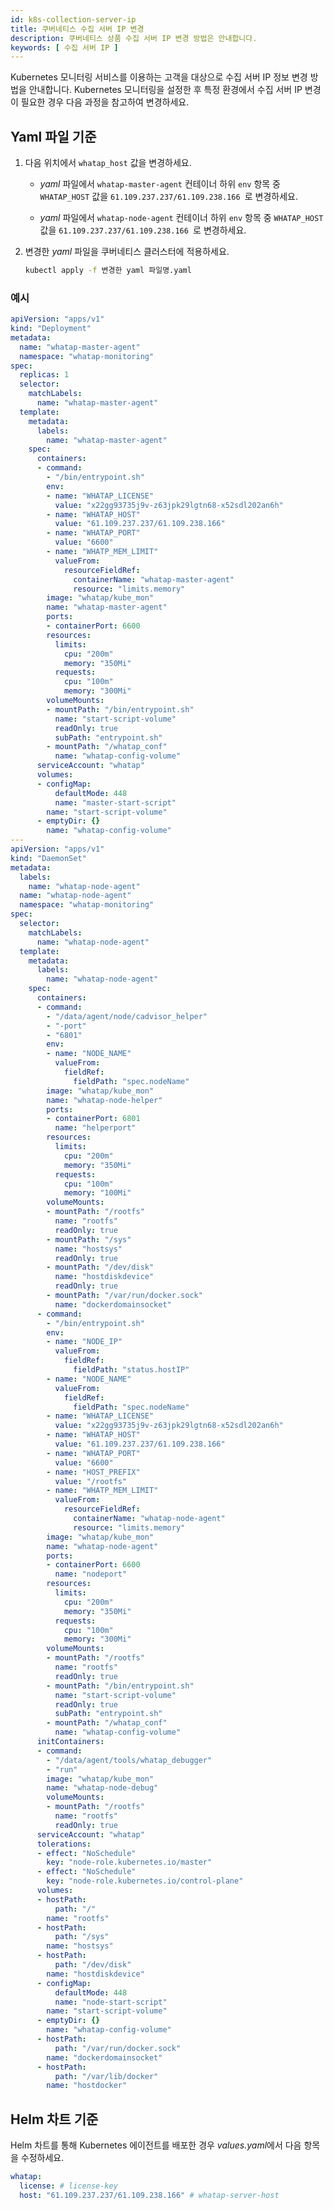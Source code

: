 ```yaml
---
id: k8s-collection-server-ip
title: 쿠버네티스 수집 서버 IP 변경
description: 쿠버네티스 상품 수집 서버 IP 변경 방법은 안내합니다. 
keywords: [ 수집 서버 IP ]
---
```


Kubernetes 모니터링 서비스를 이용하는 고객을 대상으로 수집 서버 IP 정보 변경 방법을 안내합니다. Kubernetes 모니터링을 설정한 후 특정 환경에서 수집 서버 IP 변경이 필요한 경우 다음 과정을 참고하여 변경하세요.

<Tabs>
<TabItem value='cs-yaml' label='Yaml' default>

## Yaml 파일 기준

1. 다음 위치에서 `whatap_host` 값을 변경하세요. 

    * *yaml* 파일에서 `whatap-master-agent` 컨테이너 하위 `env` 항목 중 `WHATAP_HOST` 값을 `61.109.237.237/61.109.238.166
  `로 변경하세요. 

    * *yaml* 파일에서 `whatap-node-agent` 컨테이너 하위 `env` 항목 중 `WHATAP_HOST` 값을 `61.109.237.237/61.109.238.166
  `로 변경하세요. 

1. 변경한 *yaml* 파일을 쿠버네티스 클러스터에 적용하세요. 

    ```bash 
    kubectl apply -f 변경한 yaml 파일명.yaml
    ```

### 예시

```yaml title='Yaml' showLineNumbers{22-23,121-122}
apiVersion: "apps/v1"
kind: "Deployment"
metadata:
  name: "whatap-master-agent"
  namespace: "whatap-monitoring"
spec:
  replicas: 1
  selector:
    matchLabels:
      name: "whatap-master-agent"
  template:
    metadata:
      labels:
        name: "whatap-master-agent"
    spec:
      containers:
      - command:
        - "/bin/entrypoint.sh"
        env:
        - name: "WHATAP_LICENSE"
          value: "x22gg93735j9v-z63jpk29lgtn68-x52sdl202an6h"
        - name: "WHATAP_HOST"
          value: "61.109.237.237/61.109.238.166"
        - name: "WHATAP_PORT"
          value: "6600"
        - name: "WHATP_MEM_LIMIT"
          valueFrom:
            resourceFieldRef:
              containerName: "whatap-master-agent"
              resource: "limits.memory"
        image: "whatap/kube_mon"
        name: "whatap-master-agent"
        ports:
        - containerPort: 6600
        resources:
          limits:
            cpu: "200m"
            memory: "350Mi"
          requests:
            cpu: "100m"
            memory: "300Mi"
        volumeMounts:
        - mountPath: "/bin/entrypoint.sh"
          name: "start-script-volume"
          readOnly: true
          subPath: "entrypoint.sh"
        - mountPath: "/whatap_conf"
          name: "whatap-config-volume"
      serviceAccount: "whatap"
      volumes:
      - configMap:
          defaultMode: 448
          name: "master-start-script"
        name: "start-script-volume"
      - emptyDir: {}
        name: "whatap-config-volume"
---
apiVersion: "apps/v1"
kind: "DaemonSet"
metadata:
  labels:
    name: "whatap-node-agent"
  name: "whatap-node-agent"
  namespace: "whatap-monitoring"
spec:
  selector:
    matchLabels:
      name: "whatap-node-agent"
  template:
    metadata:
      labels:
        name: "whatap-node-agent"
    spec:
      containers:
      - command:
        - "/data/agent/node/cadvisor_helper"
        - "-port"
        - "6801"
        env:
        - name: "NODE_NAME"
          valueFrom:
            fieldRef:
              fieldPath: "spec.nodeName"
        image: "whatap/kube_mon"
        name: "whatap-node-helper"
        ports:
        - containerPort: 6801
          name: "helperport"
        resources:
          limits:
            cpu: "200m"
            memory: "350Mi"
          requests:
            cpu: "100m"
            memory: "100Mi"
        volumeMounts:
        - mountPath: "/rootfs"
          name: "rootfs"
          readOnly: true
        - mountPath: "/sys"
          name: "hostsys"
          readOnly: true
        - mountPath: "/dev/disk"
          name: "hostdiskdevice"
          readOnly: true
        - mountPath: "/var/run/docker.sock"
          name: "dockerdomainsocket"
      - command:
        - "/bin/entrypoint.sh"
        env:
        - name: "NODE_IP"
          valueFrom:
            fieldRef:
              fieldPath: "status.hostIP"
        - name: "NODE_NAME"
          valueFrom:
            fieldRef:
              fieldPath: "spec.nodeName"
        - name: "WHATAP_LICENSE"
          value: "x22gg93735j9v-z63jpk29lgtn68-x52sdl202an6h"
        - name: "WHATAP_HOST"
          value: "61.109.237.237/61.109.238.166"
        - name: "WHATAP_PORT"
          value: "6600"
        - name: "HOST_PREFIX"
          value: "/rootfs"
        - name: "WHATP_MEM_LIMIT"
          valueFrom:
            resourceFieldRef:
              containerName: "whatap-node-agent"
              resource: "limits.memory"
        image: "whatap/kube_mon"
        name: "whatap-node-agent"
        ports:
        - containerPort: 6600
          name: "nodeport"
        resources:
          limits:
            cpu: "200m"
            memory: "350Mi"
          requests:
            cpu: "100m"
            memory: "300Mi"
        volumeMounts:
        - mountPath: "/rootfs"
          name: "rootfs"
          readOnly: true
        - mountPath: "/bin/entrypoint.sh"
          name: "start-script-volume"
          readOnly: true
          subPath: "entrypoint.sh"
        - mountPath: "/whatap_conf"
          name: "whatap-config-volume"
      initContainers:
      - command:
        - "/data/agent/tools/whatap_debugger"
        - "run"
        image: "whatap/kube_mon"
        name: "whatap-node-debug"
        volumeMounts:
        - mountPath: "/rootfs"
          name: "rootfs"
          readOnly: true
      serviceAccount: "whatap"
      tolerations:
      - effect: "NoSchedule"
        key: "node-role.kubernetes.io/master"
      - effect: "NoSchedule"
        key: "node-role.kubernetes.io/control-plane"
      volumes:
      - hostPath:
          path: "/"
        name: "rootfs"
      - hostPath:
          path: "/sys"
        name: "hostsys"
      - hostPath:
          path: "/dev/disk"
        name: "hostdiskdevice"
      - configMap:
          defaultMode: 448
          name: "node-start-script"
        name: "start-script-volume"
      - emptyDir: {}
        name: "whatap-config-volume"
      - hostPath:
          path: "/var/run/docker.sock"
        name: "dockerdomainsocket"
      - hostPath:
          path: "/var/lib/docker"
        name: "hostdocker"
```
</TabItem>

<TabItem value='cs-helm' label='Helm Chart' default>

## Helm 차트 기준

Helm 차트를 통해 Kubernetes 에이전트를 배포한 경우 *values.yaml*에서 다음 항목을 수정하세요. 

```yaml title='Helm' showLineNumbers{3}
whatap:
  license: # license-key
  host: "61.109.237.237/61.109.238.166" # whatap-server-host
```

</TabItem>

</Tabs>